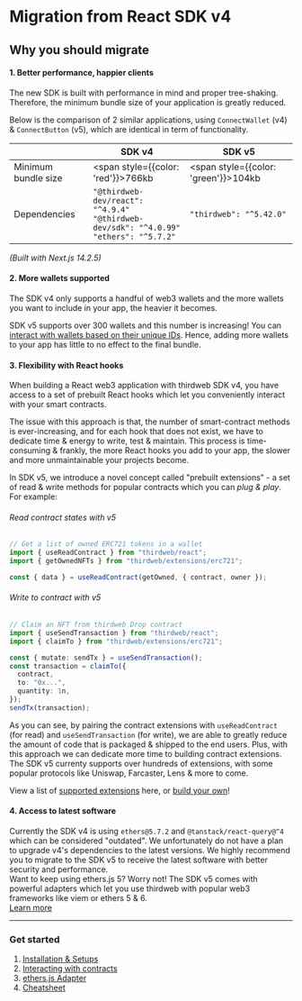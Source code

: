 # Migration from React SDK v4

## Why you should migrate

#### 1. Better performance, happier clients
The new SDK is built with performance in mind and proper tree-shaking. Therefore, the minimum bundle size of your application is greatly reduced.

Below is the comparison of 2 similar applications, using `ConnectWallet` (v4) & `ConnectButton` (v5), which are identical in term of functionality.

|                     | SDK v4 | SDK v5
| ------------------- | ------ | -------
| Minimum bundle size | <span style={{color: 'red'}}>766kb</span>  | <span style={{color: 'green'}}>104kb</span>
| Dependencies        | `"@thirdweb-dev/react": "^4.9.4"`<br/>`"@thirdweb-dev/sdk": "^4.0.99"`<br/>`"ethers": "^5.7.2"`| `"thirdweb": "^5.42.0"`

_(Built with Next.js 14.2.5)_

#### 2. More wallets supported
The SDK v4 only supports a handful of web3 wallets and the more wallets you want to include in your app, the heavier it becomes.

SDK v5 supports over 300 wallets and this number is increasing! You can [interact with wallets based on their unique IDs](/typescript/v5/wallets#example-connect-a-wallet-and-access-an-account-to-send-a-transaction).
Hence, adding more wallets to your app has little to no effect to the final bundle.

#### 3. Flexibility with React hooks
When building a React web3 application with thirdweb SDK v4, you have access to a set of prebuilt React hooks which let you conveniently interact with your smart contracts.

The issue with this approach is that, the number of smart-contract methods is ever-increasing, and for each hook that does not exist, we have to dedicate time & energy
to write, test & maintain. This process is time-consuming & frankly, the more React hooks you add to your app, the slower and more unmaintainable your projects become.

In SDK v5, we introduce a novel concept called "prebuilt extensions" - a set of read & write methods for popular contracts which you can _plug & play_. For example:
###### Read contract states with v5
```ts
// Get a list of owned ERC721 tokens in a wallet
import { useReadContract } from "thirdweb/react";
import { getOwnedNFTs } from "thirdweb/extensions/erc721";

const { data } = useReadContract(getOwned, { contract, owner });
```

###### Write to contract with v5
```ts
// Claim an NFT from thirdweb Drop contract
import { useSendTransaction } from "thirdweb/react";
import { claimTo } from "thirdweb/extensions/erc721";

const { mutate: sendTx } = useSendTransaction();
const transaction = claimTo({
  contract,
  to: "0x...",
  quantity: 1n,
});
sendTx(transaction);
```

As you can see, by pairing the contract extensions with `useReadContract` (for read) and `useSendTransaction` (for write),
we are able to greatly reduce the amount of code that is packaged & shipped to the end users. Plus, with this approach we can dedicate more time
to building contract extensions. The SDK v5 currenty supports over hundreds of extensions, with some popular protocols like Uniswap, Farcaster, Lens & more to come.

View a list of [supported extensions](/typescript/v5/extensions/built-in) here, or [build your own](/typescript/v5/extensions/create)!



#### 4. Access to latest software
Currently the SDK v4 is using `ethers@5.7.2` and `@tanstack/react-query@^4` which can be considered "outdated".
We unfortunately do not have a plan to upgrade v4's dependencies to the latest versions. 
We highly recommend you to migrate to the SDK v5 to receive the latest software with better security and performance.  
Want to keep using ethers.js 5? Worry not! The SDK v5 comes with powerful adapters which let you use thirdweb with popular web3 frameworks like viem or ethers 5 & 6.  
[Learn more](/typescript/v5/adapters#ethers-v5)  


<hr/>

### Get started

1. [Installation & Setups](/typescript/v5/react/migrate/installation)
2. [Interacting with contracts](/typescript/v5/react/migrate/contracts)
3. [ethers.js Adapter](/typescript/v5/react/migrate/ethers-adapter)
4. [Cheatsheet](/typescript/v5/react/migrate/cheatsheet)